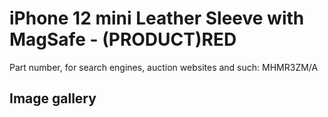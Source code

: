 
# iPhone 12 mini Leather Sleeve with MagSafe - (PRODUCT)RED

Part number, for search engines, auction websites and such: MHMR3ZM/A

## Image gallery

<div style={{ width: '100%', maxWidth: '768px' }}>
<GalleryComponent
    images={[
      {
        original: "/everysource/MHMR3.webp",
        thumbnail: "/everypreview/MHMR3.webp",
      },
      {
        original: "/everysource/MHMR3_AV1.webp",
        thumbnail: "/everypreview/MHMR3_AV1.webp",
      }
    ]}
  />
</div>